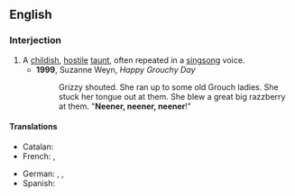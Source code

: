 ==English==

===Interjection===
{{en-interj}}

# A [[childish]], [[hostile]] [[taunt]], often repeated in a [[singsong]] voice.
#* '''1999''', Suzanne Weyn, ''Happy Grouchy Day''
#*: Grizzy shouted. She ran up to some old Grouch ladies. She stuck her tongue out at them. She blew a great big razzberry at them. "'''Neener, neener, neener'''!"

====Translations====
{{trans-top|a hostile taunt}}
* Catalan: {{t|ca|elis elis}}
* French: {{t|fr|lalalalère}}, {{t+|fr|na}}
{{trans-mid}}
* German: {{t+|de|ätsch}}, {{t|de|ätsch-bätsch}}, {{t|de|ätschi-bätsch}}
* Spanish: {{t|es|lero lero}}
{{trans-bottom}}